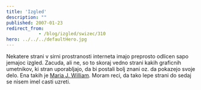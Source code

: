 ```yaml
---
title: 'Izgled'
description: ""
published: 2007-01-23
redirect_from: 
            - /blog/izgled/swizec/310
hero: ../../../defaultHero.jpg
---
```

Nekatere strani v sirni prostranosti interneta imajo preprosto odlicen sapo jemajoc izgled. Zacuda, ali ne, so to skoraj vedno strani kakih graficnih umetnikov, ki stran uporabljajo, da bi postali bolj znani oz. da pokazejo svoje delo. Ena takih je [Maria J. William](http://www.mariawilliam.net/). Moram reci, da tako lepe strani do sedaj se nisem imel casti uzreti.